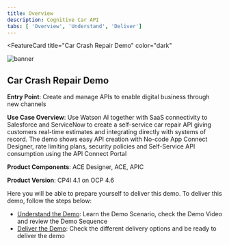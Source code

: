 ```yaml
---
title: Overview
description: Cognitive Car API
tabs: [ 'Overview', 'Understand', 'Deliver']
---
```



<FeatureCard
  title="Car Crash Repair Demo"
  color="dark"
  >

![banner](images/car-repair.jpg)

</FeatureCard>

## Car Crash Repair Demo

**Entry Point**: Create and manage APIs to enable digital business through new channels

**Use Case Overview**: Use Watson AI together with SaaS connectivity to Salesforce and ServiceNow to create a self-service car repair API giving customers real-time estimates and integrating directly with systems of record. The demo shows easy API creation with No-code App Connect Designer, rate limiting plans, security policies and Self-Service API consumption using the API Connect Portal

**Product Components**: ACE Designer, ACE, APIC

**Product Version**: CP4I 4.1 on OCP 4.6

Here you will be able to prepare yourself to deliver this demo. To deliver this demo, follow the steps below:

- [Understand the Demo](/demos/car-repair/understand): Learn the Demo Scenario, check the Demo Video and review the Demo Sequence
- [Deliver the Demo](/demos/car-repair/setup): Check the different delivery options and be ready to deliver the demo
